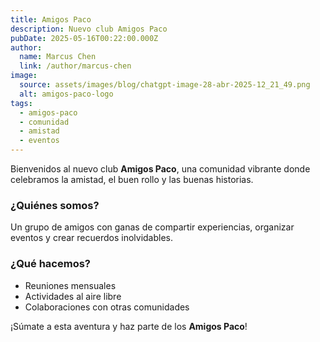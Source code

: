 ```yaml
---
title: Amigos Paco
description: Nuevo club Amigos Paco
pubDate: 2025-05-16T00:22:00.000Z
author:
  name: Marcus Chen
  link: /author/marcus-chen
image:
  source: assets/images/blog/chatgpt-image-28-abr-2025-12_21_49.png
  alt: amigos-paco-logo
tags:
  - amigos-paco
  - comunidad
  - amistad
  - eventos
---
```


Bienvenidos al nuevo club **Amigos Paco**, una comunidad vibrante donde celebramos la amistad, el buen rollo y las buenas historias.

### ¿Quiénes somos?

Un grupo de amigos con ganas de compartir experiencias, organizar eventos y crear recuerdos inolvidables.

### ¿Qué hacemos?

- Reuniones mensuales
- Actividades al aire libre
- Colaboraciones con otras comunidades

¡Súmate a esta aventura y haz parte de los **Amigos Paco**!
